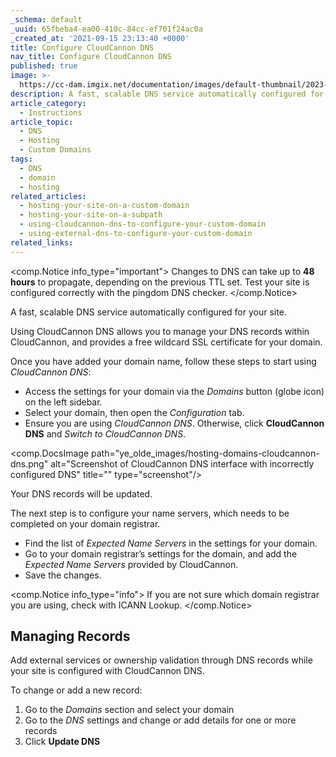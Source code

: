 ```yaml
---
_schema: default
_uuid: 65fbeba4-ea00-410c-84cc-ef701f24ac0a
_created_at: '2021-09-15 23:13:40 +0000'
title: Configure CloudCannon DNS
nav_title: Configure CloudCannon DNS
published: true
image: >-
  https://cc-dam.imgix.net/documentation/images/default-thumbnail/2023-Q4/CloudCannon-Documentation-Thumbnail.png
description: A fast, scalable DNS service automatically configured for your site.
article_category:
  - Instructions
article_topic:
  - DNS
  - Hosting
  - Custom Domains
tags:
  - DNS
  - domain
  - hosting
related_articles:
  - hosting-your-site-on-a-custom-domain
  - hosting-your-site-on-a-subpath
  - using-cloudcannon-dns-to-configure-your-custom-domain
  - using-external-dns-to-configure-your-custom-domain
related_links:
---
```

<comp.Notice info_type="important">
  Changes to DNS can take up to **48 hours** to propagate, depending on the previous TTL set. Test your site is configured correctly with the pingdom DNS checker.
</comp.Notice>

A fast, scalable DNS service automatically configured for your site.

Using CloudCannon DNS allows you to manage your DNS records within CloudCannon, and provides a free wildcard SSL certificate for your domain.

Once you have added your domain name, follow these steps to start using *CloudCannon DNS*:

* Access the settings for your domain via the *Domains* button (globe icon) on the left sidebar.
* Select your domain, then open the *Configuration* tab.
* Ensure you are using *CloudCannon DNS*. Otherwise, click **CloudCannon DNS** and *Switch to CloudCannon DNS*.

<comp.DocsImage path="ye_olde_images/hosting-domains-cloudcannon-dns.png" alt="Screenshot of CloudCannon DNS interface with incorrectly configured DNS" title="" type="screenshot"/>

Your DNS records will be updated.

The next step is to configure your name servers, which needs to be completed on your domain registrar.

* Find the list of *Expected Name Servers* in the settings for your domain.
* Go to your domain registrar’s settings for the domain, and add the *Expected Name Servers* provided by CloudCannon.
* Save the changes.

<comp.Notice info_type="info">
  If you are not sure which domain registrar you are using, check with ICANN Lookup.
</comp.Notice>

## Managing Records

Add external services or ownership validation through DNS records while your site is configured with CloudCannon DNS.

To change or add a new record:

1. Go to the *Domains* section and select your domain
2. Go to the *DNS* settings and change or add details for one or more records
3. Click **Update DNS**